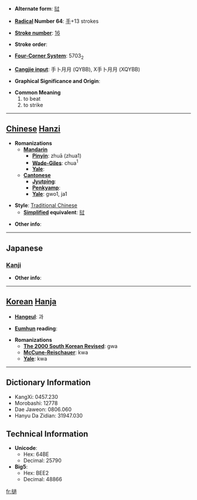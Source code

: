 * '''Alternate form''': [[挝]]

* '''[[Wiktionary:Chinese radical index| Radical]] Number 64''': [[Wiktionary:Chinese radical index 手|手]]+13 strokes

* '''[[Wiktionary:Chinese total strokes index|Stroke number]]''': [[Wiktionary:Chinese total strokes index 16|16]]

* '''Stroke order''': 

* '''[[Wiktionary:Chinese four corner index|Four-Corner System]]''': 5703<sub>2</sub>

* '''[[Wiktionary:Chinese Cangjie index|Cangjie input]]''': 手卜月月 (QYBB), X手卜月月 (XQYBB)

* '''Graphical Significance and Origin''': 

* '''Common Meaning'''
*#to beat
*# to strike


----

== [[Chinese]] [[Hanzi]] ==

* '''Romanizations'''
** '''[[Mandarin]]'''
*** '''[[Pinyin]]''': zhuā (zhua1)
*** '''[[Wade-Giles]]''': chua<sup>1</sup>
*** '''[[Yale]]''': 
** '''[[Cantonese]]'''
*** '''[[Jyutping]]''':
*** '''[[Penkyamp]]''': 
*** '''[[Yale]]''': gwo1, ja1

* '''Style''': [[Traditional Chinese]] 
** '''[[Simplified Chinese|Simplified]] equivalent''': [[挝]]

* '''Other info''': 

----

==Japanese==
===[[Kanji]]===
{{kanji|on readings=[[た]] (ta), [[て]] (te), [[か]] (ka)|kun readings=[[うつ]] (utsu)}}

* '''Other info''':  

----

== [[Korean]] [[Hanja]] ==

* '''[[Hangeul]]''': 과

* '''[[Eumhun]] reading''': 

* '''Romanizations'''
** '''[[The 2000 South Korean Revised Romanization|The 2000 South Korean Revised]]''': gwa
** '''[[McCune-Reischauer]]''': kwa
** '''[[Yale]]''': kwa

----

== Dictionary Information ==

* KangXi: 0457.230
* Morobashi: 12778
* Dae Jaweon: 0806.060
* Hanyu Da Zidian: 31947.030

== Technical Information ==

* '''Unicode''':
** Hex: 64BE
** Decimal: 25790
* '''Big5''':
** Hex: BEE2
** Decimal: 48866

[[fr:撾]]
